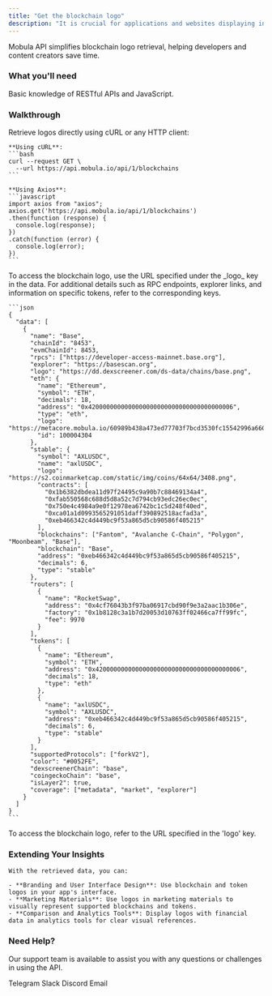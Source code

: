 ```yaml
---
title: "Get the blockchain logo"
description: "It is crucial for applications and websites displaying information on blockchains to show the most accurate information possible."
---
```


Mobula API simplifies blockchain logo retrieval, helping developers and content creators save time.

### What you'll need

Basic knowledge of RESTful APIs and JavaScript.

### Walkthrough

<Steps>
  <Step title="Execute the API Call">
    Retrieve logos directly using cURL or any HTTP client:

    **Using cURL**:
    ```bash
    curl --request GET \
      --url https://api.mobula.io/api/1/blockchains
    ```

    **Using Axios**:
    ```javascript
    import axios from "axios";
    axios.get('https://api.mobula.io/api/1/blockchains')
    .then(function (response) {
      console.log(response);
    })
    .catch(function (error) {
      console.log(error);
    })
    ```

  </Step>

  <Step title="Review the Response">
    To access the blockchain logo, use the URL specified under the _logo_ key in the data. For additional details such as RPC endpoints, explorer links, and information on specific tokens, refer to the corresponding keys.

    ```json
    {
      "data": [
        {
          "name": "Base",
          "chainId": "8453",
          "evmChainId": 8453,
          "rpcs": ["https://developer-access-mainnet.base.org"],
          "explorer": "https://basescan.org",
          "logo": "https://dd.dexscreener.com/ds-data/chains/base.png",
          "eth": {
            "name": "Ethereum",
            "symbol": "ETH",
            "decimals": 18,
            "address": "0x4200000000000000000000000000000000000006",
            "type": "eth",
            "logo": "https://metacore.mobula.io/60989b438a473ed77703f7bcd3530fc15542996a6607ae831de8c5e3e10f688d.png",
            "id": 100004304
          },
          "stable": {
            "symbol": "AXLUSDC",
            "name": "axlUSDC",
            "logo": "https://s2.coinmarketcap.com/static/img/coins/64x64/3408.png",
            "contracts": [
              "0x1b6382dbdea11d97f24495c9a90b7c88469134a4",
              "0xfab550568c688d5d8a52c7d794cb93edc26ec0ec",
              "0x750e4c4984a9e0f12978ea6742bc1c5d248f40ed",
              "0xca01a1d0993565291051daff390892518acfad3a",
              "0xeb466342c4d449bc9f53a865d5cb90586f405215"
            ],
            "blockchains": ["Fantom", "Avalanche C-Chain", "Polygon", "Moonbeam", "Base"],
            "blockchain": "Base",
            "address": "0xeb466342c4d449bc9f53a865d5cb90586f405215",
            "decimals": 6,
            "type": "stable"
          },
          "routers": [
            {
              "name": "RocketSwap",
              "address": "0x4cf76043b3f97ba06917cbd90f9e3a2aac1b306e",
              "factory": "0x1b8128c3a1b7d20053d10763ff02466ca7ff99fc",
              "fee": 9970
            }
          ],
          "tokens": [
            {
              "name": "Ethereum",
              "symbol": "ETH",
              "address": "0x4200000000000000000000000000000000000006",
              "decimals": 18,
              "type": "eth"
            },
            {
              "name": "axlUSDC",
              "symbol": "AXLUSDC",
              "address": "0xeb466342c4d449bc9f53a865d5cb90586f405215",
              "decimals": 6,
              "type": "stable"
            }
          ],
          "supportedProtocols": ["forkV2"],
          "color": "#0052FE",
          "dexscreenerChain": "base",
          "coingeckoChain": "base",
          "isLayer2": true,
          "coverage": ["metadata", "market", "explorer"]
        }
      ]
    }
    ```

  </Step>

  <Step title="Get Your Data">
    To access the blockchain logo, refer to the URL specified in the 'logo' key.
  </Step>
</Steps>

### Extending Your Insights

    With the retrieved data, you can:

    - **Branding and User Interface Design**: Use blockchain and token logos in your app's interface.
    - **Marketing Materials**: Use logos in marketing materials to visually represent supported blockchains and tokens.
    - **Comparison and Analytics Tools**: Display logos with financial data in analytics tools for clear visual references.

### Need Help?

Our support team is available to assist you with any questions or challenges in using the API.

<CardGroup>
  <Card title="Support" icon="Telegram" href="https://t.me/MobulaPartnerBot?start=Mobula_API_Support_Key">
    Telegram
  </Card>
  <Card title="Support" icon="Slack" href="https://join.slack.com/t/mobulaapi/shared_invite/zt-29zrrpjnl-I0tyD73sy7zKy8q~KLL3Ug">
    Slack
  </Card>
  <Card title="Support" icon="Discord" href="https://discord.gg/JVT7xKm3AD">
    Discord
  </Card>
  <Card title="Email Support" icon="envelope" href="mailto:contact@mobulalabs.org">
    Email
  </Card>
</CardGroup>
